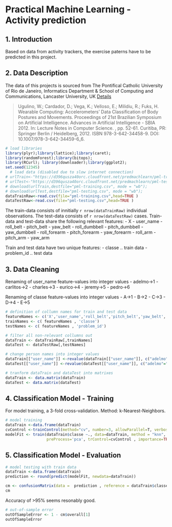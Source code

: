 Practical Machine Learning - Activity prediction 
========================================================

## 1. Introduction 

Based on data from activity trackers, the exercise paterns have to be predicted in this project. 

## 2. Data Description  
 
The data of this projects is sourced from The Pontifical Catholic University of Rio de Janeiro, Informatics Department & School of Computing and Communications, Lancaster University, UK [Details](http://groupware.les.inf.puc-rio.br/har#wle_paper_section#ixzz3KcyUsvj2)

>Ugulino, W.; Cardador, D.; Vega, K.; Velloso, E.; Milidiu, R.; Fuks, H. Wearable Computing: Accelerometers' Data Classification of Body Postures and Movements. Proceedings of 21st Brazilian Symposium on Artificial Intelligence. Advances in Artificial Intelligence - SBIA 2012. In: Lecture Notes in Computer Science. , pp. 52-61. Curitiba, PR: Springer Berlin / Heidelberg, 2012. ISBN 978-3-642-34458-9. DOI: 10.1007/978-3-642-34459-6_6.

```r
# load libraries
library(plyr);library(lattice);library(caret);
library(randomForest);library(bitops);
library(RCurl); library(downloader);library(ggplot2);
set.seed(12345)
  # load data (disabled due to slow internet connection)
# urlTrain<-"https://d396qusza40orc.cloudfront.net/predmachlearn/pml-training.csv";
# urlTest<-"https://d396qusza40orc.cloudfront.net/predmachlearn/pml-testing.csv";
# download(urlTrain,destfile="pml-training.csv", mode = "wb");
# download(urlTest,destfile="pml-testing.csv", mode = "wb");
dataTrainRaw<-read.csv(file="pml-training.csv",head=TRUE ) 
dataTestRaw<-read.csv(file="pml-testing.csv",head=TRUE ) 
```

The train-data consists of innitially `r nrow(dataTrainRaw)` individual observations. The test-data consists of `r nrow(dataTestRaw)` cases. Train-data and test-data share the following relevant features: 
- X
- user_name
- roll_belt 
- pitch_belt 
- yaw_belt 
- roll_dumbbell 
- pitch_dumbbell 
- yaw_dumbbell 
- roll_forearm 
- pitch_forearm 
- yaw_forearm 
- roll_arm 
- pitch_arm 
- yaw_arm

Train and test data have two unique features:
- classe .. train data 
- problem_id .. test data

## 3. Data Cleaning  

Renaming of user_name feature-values into integer values 
- adelmo->1 
- carlitos->2
- charles->3
- eurico->4
- jeremy->5
- pedro->6

Renaming of classe feature-values into integer values 
- A->1
- B->2
- C->3
- D->4
- E->5

```r
# definition of collumn names for train and test data
featureNames <- c('X','user_name','roll_belt','pitch_belt','yaw_belt','roll_dumbbell','pitch_dumbbell','yaw_dumbbell','roll_forearm','pitch_forearm','yaw_forearm','roll_arm','pitch_arm','yaw_arm')
trainNames <- c( featureNames , 'classe')
testNames <- c( featureNames , 'problem_id')

# filter all non-relevant collumns out
dataTrain <- dataTrainRaw[,trainNames]
dataTest <- dataTestRaw[,testNames] 

# change person names into integer values
dataTrain[["user_name"]] <-revalue(dataTrain[["user_name"]], c("adelmo"="1", "carlitos"="2", "charles"="3", "eurico"="4", "jeremy"="5", "pedro"="6"))
dataTest[["user_name"]] <-revalue(dataTest[["user_name"]], c("adelmo"="1", "carlitos"="2", "charles"="3", "eurico"="4", "jeremy"="5", "pedro"="6"))

# tranform dataTrain and dataTest into matrixes
dataTrain <- data.matrix(dataTrain)
dataTest <- data.matrix(dataTest)
```


## 4. Classification Model - Training  

For model training, a 3-fold cross-validation. Method: k-Nearest-Neighbors.

```r
# model training
dataTrain <-data.frame(dataTrain)
cvControl <-trainControl(method="cv", number=3, allowParallel=T, verbose=T)
modelFit <- train(dataTrain$classe ~., data=dataTrain, method = "knn",
                  preProcess='pca', trControl=cvControl , importance=TRUE);
```


## 5. Classification Model - Evaluation 

```r
# model testing with train data
dataTrain <-data.frame(dataTrain)
prediction <- round(predict(modelFit, newdata=dataTrain))

cm <- confusionMatrix(data =  prediction , reference = dataTrain$classe )
cm
```

Accuracy of >95% seems resonably good. 

```r
# out-of-sample error
outOfSampleError <- 1 - cm$overall[1]
outOfSampleError
```